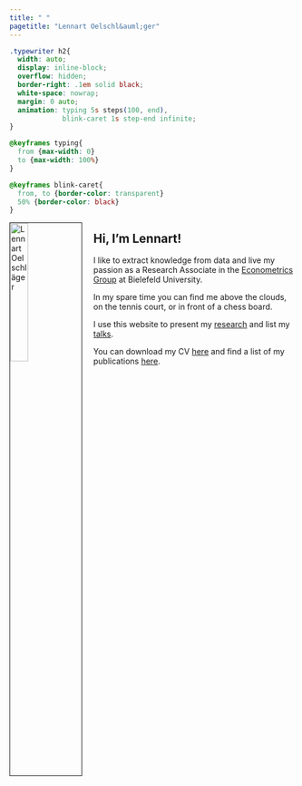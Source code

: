 ```yaml
---
title: " "
pagetitle: "Lennart Oelschl&auml;ger"
---
```


```css
.typewriter h2{
  width: auto;
  display: inline-block;
  overflow: hidden;
  border-right: .1em solid black;
  white-space: nowrap;
  margin: 0 auto;
  animation: typing 5s steps(100, end),
			 blink-caret 1s step-end infinite;
}

@keyframes typing{
  from {max-width: 0}
  to {max-width: 100%}
}

@keyframes blink-caret{
  from, to {border-color: transparent}
  50% {border-color: black}
}
```

<img src="cv/oelschlaeger.jpg" alt="Lennart Oelschl&auml;ger" style="width:25%; border:1px solid; margin-right: 20px" align="left">

<div class="typewriter">
  <h2>Hi, I'm Lennart!</h2>
</div>

I like to extract knowledge from data and live my passion as a Research Associate in the [Econometrics Group](https://www.uni-bielefeld.de/fakultaeten/wirtschaftswissenschaften/lehrbereiche/econometrics/) at Bielefeld University.

In my spare time you can find me above the clouds, on the tennis court, or in front of a chess board.

I use this website to present my [research](research.html) and list my [talks](talks.html).

You can download my CV [here](cv/oelschlaeger.pdf) and find a list of my publications [here](https://scholar.google.com/citations?hl=de&user=k9n1yt4AAAAJ).